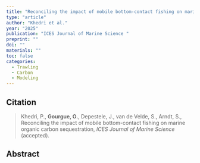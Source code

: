 ```yaml
---
title: "Reconciling the impact of mobile bottom-contact fishing on marine organic carbon sequestration"
type: "article"
author: "Khedri et al."
year: "2025"
publication: "ICES Journal of Marine Science "
preprint: ""
doi: ""
materials: ""
toc: false
categories:
  - Trawling
  - Carbon
  - Modeling
---
```


## Citation

> Khedri, P., **Gourgue, O.**, Depestele, J., van de Velde, S., Arndt, S., Reconciling the impact of mobile bottom-contact fishing on marine organic carbon sequestration, *ICES Journal of Marine Science* (accepted).

## Abstract

